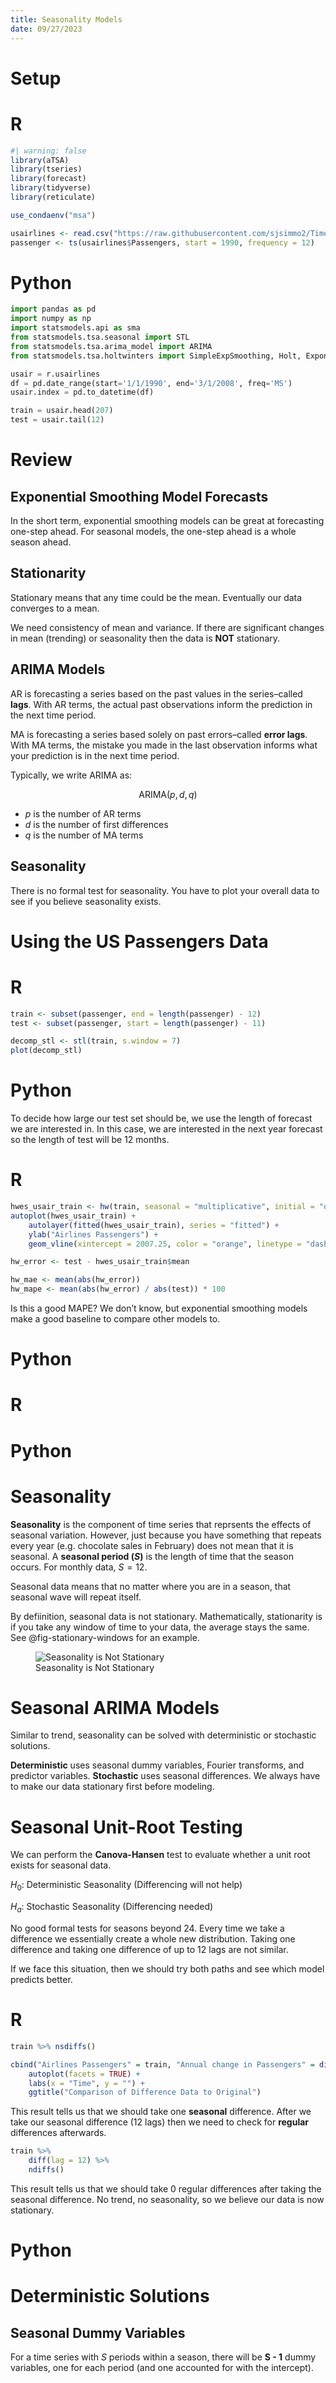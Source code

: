 ```yaml
---
title: Seasonality Models
date: 09/27/2023
---
```


# Setup {.unnumbered}

:::{.panel-tabset group="language"}
# R

```r
#| warning: false
library(aTSA)
library(tseries)
library(forecast)
library(tidyverse)
library(reticulate)

use_condaenv("msa")

usairlines <- read.csv("https://raw.githubusercontent.com/sjsimmo2/TimeSeries/master/usairlines.csv")
passenger <- ts(usairlines$Passengers, start = 1990, frequency = 12)
```

# Python

```python
import pandas as pd
import numpy as np
import statsmodels.api as sma
from statsmodels.tsa.seasonal import STL
from statsmodels.tsa.arima_model import ARIMA
from statsmodels.tsa.holtwinters import SimpleExpSmoothing, Holt, ExponentialSmoothing

usair = r.usairlines
df = pd.date_range(start='1/1/1990', end='3/1/2008', freq='MS')
usair.index = pd.to_datetime(df)

train = usair.head(207)
test = usair.tail(12)
```

:::

# Review

## Exponential Smoothing Model Forecasts

In the short term, exponential smoothing models can be great at forecasting one-step ahead. For seasonal models, the one-step ahead is a whole season ahead.

## Stationarity

Stationary means that any time could be the mean. Eventually our data converges to a mean.

We need consistency of mean and variance. If there are significant changes in mean (trending) or seasonality then the data is **NOT** stationary.

## ARIMA Models

AR is forecasting a series based on the past values in the series--called **lags**. With AR terms, the actual past observations inform the prediction in the next time period.

MA is forecasting a series based solely on past errors--called **error lags**. With MA terms, the mistake you made in the last observation informs what your prediction is in the next time period.

Typically, we write ARIMA as:

$$
\text{ARIMA}(p, d, q)
$$

-   $p$ is the number of AR terms
-   $d$ is the number of first differences
-   $q$ is the number of MA terms

## Seasonality

There is no formal test for seasonality. You have to plot your overall data to see if you believe seasonality exists.

# Using the US Passengers Data

:::{.panel-tabset group="language"}
# R

```r
train <- subset(passenger, end = length(passenger) - 12)
test <- subset(passenger, start = length(passenger) - 11)

decomp_stl <- stl(train, s.window = 7)
plot(decomp_stl)
```

# Python



:::

To decide how large our test set should be, we use the length of forecast we are interested in. In this case, we are interested in the next year forecast so the length of test will be 12 months.

:::{.panel-tabset group="language"}
# R

```r
hwes_usair_train <- hw(train, seasonal = "multiplicative", initial = "optimal", h = 12)
autoplot(hwes_usair_train) +
    autolayer(fitted(hwes_usair_train), series = "fitted") +
    ylab("Airlines Passengers") +
    geom_vline(xintercept = 2007.25, color = "orange", linetype = "dashed")

hw_error <- test - hwes_usair_train$mean

hw_mae <- mean(abs(hw_error))
hw_mape <- mean(abs(hw_error) / abs(test)) * 100
```

Is this a good MAPE? We don't know, but exponential smoothing models make a good baseline to compare other models to.

# Python

:::

:::{.panel-tabset group="language"}
# R

# Python

:::

# Seasonality

**Seasonality** is the component of time series that reprsents the effects of seasonal variation. However, just because you have something that repeats every year (e.g. chocolate sales in February) does not mean that it is seasonal. A **seasonal period ($S$)** is the length of time that the season occurs. For monthly data, $S = 12$.

Seasonal data means that no matter where you are in a season, that seasonal wave will repeat itself.

By defiinition, seasonal data is not stationary. Mathematically, stationarity is if you take any window of time to your data, the average stays the same. See @fig-stationary-windows for an example.

![Seasonality is Not Stationary](images/stationary-windows.png){#fig-stationary-windows}

# Seasonal ARIMA Models

Similar to trend, seasonality can be solved with deterministic or stochastic solutions.

**Deterministic** uses seasonal dummy variables, Fourier transforms, and predictor variables. **Stochastic** uses seasonal differences. We always have to make our data stationary first before modeling.

# Seasonal Unit-Root Testing

We can perform the **Canova-Hansen** test to evaluate whether a unit root exists for seasonal data.

:::{.text-center}
$H_0$: Deterministic Seasonality (Differencing will not help)

$H_a$: Stochastic Seasonality (Differencing needed)
:::

No good formal tests for seasons beyond 24. Every time we take a difference we essentially create a whole new distribution. Taking one difference and taking one difference of up to 12 lags are not similar.

If we face this situation, then we should try both paths and see which model predicts better.

:::{.panel-tabset group="language"}
# R

```r
train %>% nsdiffs()
```

```r
cbind("Airlines Passengers" = train, "Annual change in Passengers" = diff(train, 12)) %>%
    autoplot(facets = TRUE) +
    labs(x = "Time", y = "") +
    ggtitle("Comparison of Difference Data to Original")
```

This result tells us that we should take one **seasonal** difference. After we take our seasonal difference (12 lags) then we need to check for **regular** differences afterwards.

```r
train %>%
    diff(lag = 12) %>%
    ndiffs()
```

This result tells us that we should take 0 regular differences after taking the seasonal difference. No trend, no seasonality, so we believe our data is now stationary.

# Python

:::

# Deterministic Solutions

## Seasonal Dummy Variables

For a time series with $S$ periods within a season, there will be **S - 1** dummy variables, one for each period (and one accounted for with the intercept).

